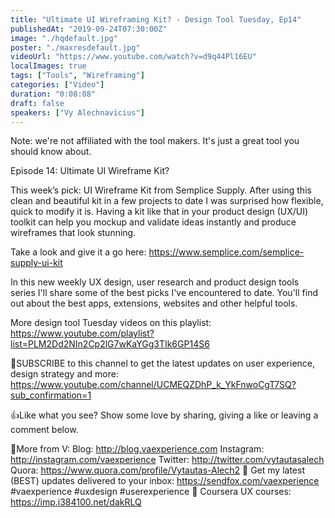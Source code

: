 ```yaml
---
title: "Ultimate UI Wireframing Kit? - Design Tool Tuesday, Ep14"
publishedAt: "2019-09-24T07:30:00Z"
image: "./hqdefault.jpg"
poster: "./maxresdefault.jpg"
videoUrl: "https://www.youtube.com/watch?v=d9q44Pl16EU"
localImages: true
tags: ["Tools", "Wireframing"]
categories: ["Video"]
duration: "0:08:08"
draft: false
speakers: ["Vy Alechnavicius"]
---
```


Note: we're not affiliated with the tool makers. It's just a great tool you should know about.

Episode 14: Ultimate UI Wireframe Kit?

This week’s pick:
UI Wireframe Kit from Semplice Supply. After using this clean and beautiful kit in a few projects to date I was surprised how flexible, quick to modify it is. Having a kit like that in your product design (UX/UI) toolkit can help you mockup and validate ideas instantly and produce wireframes that look stunning.

Take a look and give it a go here: https://www.semplice.com/semplice-supply-ui-kit

In this new weekly UX design, user research and product design tools series I'll share some of the best picks I've encountered to date. You'll find out about the best apps, extensions, websites and other helpful tools.

More design tool Tuesday videos on this playlist: https://www.youtube.com/playlist?list=PLM2Dd2NIn2Cp2lG7wKaYGg3TIk6GP14S6

🙌SUBSCRIBE to this channel to get the latest updates on user experience, design strategy and more: https://www.youtube.com/channel/UCMEQZDhP_k_YkFnwoCgT7SQ?sub_confirmation=1

👍Like what you see? Show some love by sharing, giving a like or leaving a comment below.

👨More from V:
Blog: http://blog.vaexperience.com
Instagram: http://instagram.com/vaexperience
Twitter: http://twitter.com/vytautasalech
Quora: https://www.quora.com/profile/Vytautas-Alech2 📩 Get my latest (BEST) updates delivered to your inbox: https://sendfox.com/vaexperience
#vaexperience #uxdesign #userexperience 🎒 Coursera UX courses: https://imp.i384100.net/dakRLQ
